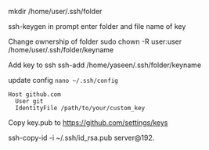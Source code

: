 mkdir /home/user/.ssh/folder

ssh-keygen
in prompt enter folder and file name of key

Change ownership of folder
sudo chown -R user:user /home/user/.ssh/folder/keyname

Add key to ssh
ssh-add /home/yaseen/.ssh/folder/keyname

update config `nano ~/.ssh/config`

```
Host github.com
  User git
  IdentityFile /path/to/your/custom_key
```

Copy key.pub to https://github.com/settings/keys


ssh-copy-id -i ~/.ssh/id_rsa.pub server@192.
